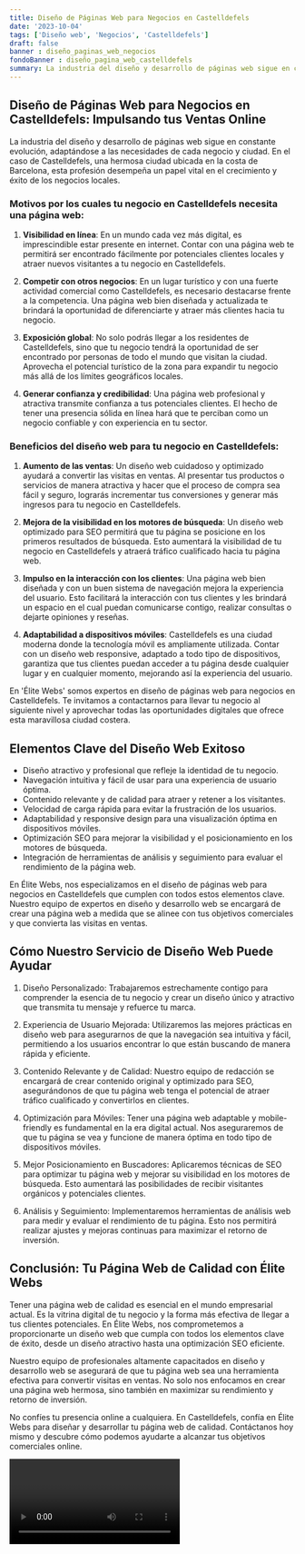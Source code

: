 ```yaml
---
title: Diseño de Páginas Web para Negocios en Castelldefels
date: '2023-10-04'
tags: ['Diseño web', 'Negocios', 'Castelldefels']
draft: false
banner : diseño_paginas_web_negocios
fondoBanner : diseño_pagina_web_castelldefels
summary: La industria del diseño y desarrollo de páginas web sigue en constante evolución, adaptándose a las necesidades de cada negocio y ciudad. En el caso de Castelldefels, una hermosa ciudad ubicada en la costa de Barcelona, esta profesión desempeña un papel vital en el crecimiento y éxito de los negocios locales.
---
```


## **Diseño de Páginas Web para Negocios en Castelldefels: Impulsando tus Ventas Online**

La industria del diseño y desarrollo de páginas web sigue en constante evolución, adaptándose a las necesidades de cada negocio y ciudad. En el caso de Castelldefels, una hermosa ciudad ubicada en la costa de Barcelona, esta profesión desempeña un papel vital en el crecimiento y éxito de los negocios locales.

### **Motivos por los cuales tu negocio en Castelldefels necesita una página web:**

1. **Visibilidad en línea**: En un mundo cada vez más digital, es imprescindible estar presente en internet. Contar con una página web te permitirá ser encontrado fácilmente por potenciales clientes locales y atraer nuevos visitantes a tu negocio en Castelldefels.

2. **Competir con otros negocios**: En un lugar turístico y con una fuerte actividad comercial como Castelldefels, es necesario destacarse frente a la competencia. Una página web bien diseñada y actualizada te brindará la oportunidad de diferenciarte y atraer más clientes hacia tu negocio.

3. **Exposición global**: No solo podrás llegar a los residentes de Castelldefels, sino que tu negocio tendrá la oportunidad de ser encontrado por personas de todo el mundo que visitan la ciudad. Aprovecha el potencial turístico de la zona para expandir tu negocio más allá de los límites geográficos locales.

4. **Generar confianza y credibilidad**: Una página web profesional y atractiva transmite confianza a tus potenciales clientes. El hecho de tener una presencia sólida en línea hará que te perciban como un negocio confiable y con experiencia en tu sector.

### **Beneficios del diseño web para tu negocio en Castelldefels:**

1. **Aumento de las ventas**: Un diseño web cuidadoso y optimizado ayudará a convertir las visitas en ventas. Al presentar tus productos o servicios de manera atractiva y hacer que el proceso de compra sea fácil y seguro, lograrás incrementar tus conversiones y generar más ingresos para tu negocio en Castelldefels.

2. **Mejora de la visibilidad en los motores de búsqueda**: Un diseño web optimizado para SEO permitirá que tu página se posicione en los primeros resultados de búsqueda. Esto aumentará la visibilidad de tu negocio en Castelldefels y atraerá tráfico cualificado hacia tu página web.

3. **Impulso en la interacción con los clientes**: Una página web bien diseñada y con un buen sistema de navegación mejora la experiencia del usuario. Esto facilitará la interacción con tus clientes y les brindará un espacio en el cual puedan comunicarse contigo, realizar consultas o dejarte opiniones y reseñas.

4. **Adaptabilidad a dispositivos móviles**: Castelldefels es una ciudad moderna donde la tecnología móvil es ampliamente utilizada. Contar con un diseño web responsive, adaptado a todo tipo de dispositivos, garantiza que tus clientes puedan acceder a tu página desde cualquier lugar y en cualquier momento, mejorando así la experiencia del usuario.

En 'Élite Webs' somos expertos en diseño de páginas web para negocios en Castelldefels. Te invitamos a contactarnos para llevar tu negocio al siguiente nivel y aprovechar todas las oportunidades digitales que ofrece esta maravillosa ciudad costera.

<GifSeo />

<Cta />

## Elementos Clave del Diseño Web Exitoso

- Diseño atractivo y profesional que refleje la identidad de tu negocio.
- Navegación intuitiva y fácil de usar para una experiencia de usuario óptima.
- Contenido relevante y de calidad para atraer y retener a los visitantes.
- Velocidad de carga rápida para evitar la frustración de los usuarios.
- Adaptabilidad y responsive design para una visualización óptima en dispositivos móviles.
- Optimización SEO para mejorar la visibilidad y el posicionamiento en los motores de búsqueda.
- Integración de herramientas de análisis y seguimiento para evaluar el rendimiento de la página web.

En Élite Webs, nos especializamos en el diseño de páginas web para negocios en Castelldefels que cumplen con todos estos elementos clave. Nuestro equipo de expertos en diseño y desarrollo web se encargará de crear una página web a medida que se alinee con tus objetivos comerciales y que convierta las visitas en ventas.

## Cómo Nuestro Servicio de Diseño Web Puede Ayudar

1. Diseño Personalizado: Trabajaremos estrechamente contigo para comprender la esencia de tu negocio y crear un diseño único y atractivo que transmita tu mensaje y refuerce tu marca.

2. Experiencia de Usuario Mejorada: Utilizaremos las mejores prácticas en diseño web para asegurarnos de que la navegación sea intuitiva y fácil, permitiendo a los usuarios encontrar lo que están buscando de manera rápida y eficiente.

3. Contenido Relevante y de Calidad: Nuestro equipo de redacción se encargará de crear contenido original y optimizado para SEO, asegurándonos de que tu página web tenga el potencial de atraer tráfico cualificado y convertirlos en clientes.

4. Optimización para Móviles: Tener una página web adaptable y mobile-friendly es fundamental en la era digital actual. Nos aseguraremos de que tu página se vea y funcione de manera óptima en todo tipo de dispositivos móviles.

5. Mejor Posicionamiento en Buscadores: Aplicaremos técnicas de SEO para optimizar tu página web y mejorar su visibilidad en los motores de búsqueda. Esto aumentará las posibilidades de recibir visitantes orgánicos y potenciales clientes.

6. Análisis y Seguimiento: Implementaremos herramientas de análisis web para medir y evaluar el rendimiento de tu página. Esto nos permitirá realizar ajustes y mejoras continuas para maximizar el retorno de inversión.

## Conclusión: Tu Página Web de Calidad con Élite Webs

Tener una página web de calidad es esencial en el mundo empresarial actual. Es la vitrina digital de tu negocio y la forma más efectiva de llegar a tus clientes potenciales. En Élite Webs, nos comprometemos a proporcionarte un diseño web que cumpla con todos los elementos clave de éxito, desde un diseño atractivo hasta una optimización SEO eficiente.

Nuestro equipo de profesionales altamente capacitados en diseño y desarrollo web se asegurará de que tu página web sea una herramienta efectiva para convertir visitas en ventas. No solo nos enfocamos en crear una página web hermosa, sino también en maximizar su rendimiento y retorno de inversión.

No confíes tu presencia online a cualquiera. En Castelldefels, confía en Élite Webs para diseñar y desarrollar tu página web de calidad. Contáctanos hoy mismo y descubre cómo podemos ayudarte a alcanzar tus objetivos comerciales online.

<Video />

<CtaBot job='Negocios' city='Castelldefels'/>

<Gmaps query='Castelldefels+españa+maps' />